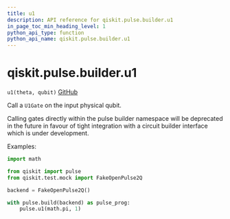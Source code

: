 ```yaml
---
title: u1
description: API reference for qiskit.pulse.builder.u1
in_page_toc_min_heading_level: 1
python_api_type: function
python_api_name: qiskit.pulse.builder.u1
---
```


<span id="qiskit-pulse-builder-u1" />

# qiskit.pulse.builder.u1

<span id="qiskit.pulse.builder.u1" />

`u1(theta, qubit)` [GitHub](https://github.com/qiskit/qiskit/tree/stable/0.16/qiskit/pulse/builder.py "view source code")

Call a `U1Gate` on the input physical qubit.

<Admonition title="Note" type="note">
  Calling gates directly within the pulse builder namespace will be deprecated in the future in favour of tight integration with a circuit builder interface which is under development.
</Admonition>

Examples:

```python
import math

from qiskit import pulse
from qiskit.test.mock import FakeOpenPulse2Q

backend = FakeOpenPulse2Q()

with pulse.build(backend) as pulse_prog:
    pulse.u1(math.pi, 1)
```

